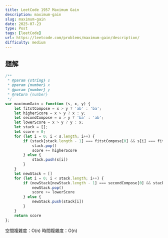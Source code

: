 ```yaml
---
title: LeetCode 1957 Maximum Gain
description: maximum-gain
slug: maximum-gain
date: 2025-07-23
type: Post
tags: [leetCode]
url: https://leetcode.com/problems/maximum-gain/description/
difficulty: medium
---
```


## 題解

```javascript
/**
 * @param {string} s
 * @param {number} x
 * @param {number} y
 * @return {number}
 */
var maximumGain = function (s, x, y) {
    let fitstCompose = x > y ? 'ab' : 'ba';
    let higherScore = x > y ? x : y;
    let secondCompose = x > y ? 'ba' : 'ab';
    let lowerScore = x > y ? y : x;
    let stack = [];
    let score = 0;
    for (let i = 0; i < s.length; i++) {
        if (stack[stack.length - 1] === fitstCompose[0] && s[i] === fitstCompose[1]) {
            stack.pop()
            score += higherScore
        } else {
            stack.push(s[i])
        }
    }
    let newStack = []
    for (let i = 0; i < stack.length; i++) {
        if (newStack[newStack.length - 1] === secondCompose[0] && stack[i] === secondCompose[1]) {
            newStack.pop()
            score += lowerScore
        } else {
            newStack.push(stack[i])
        }
    }
    return score
};
```
空間複雜度：O(n)
時間複雜度：O(n)